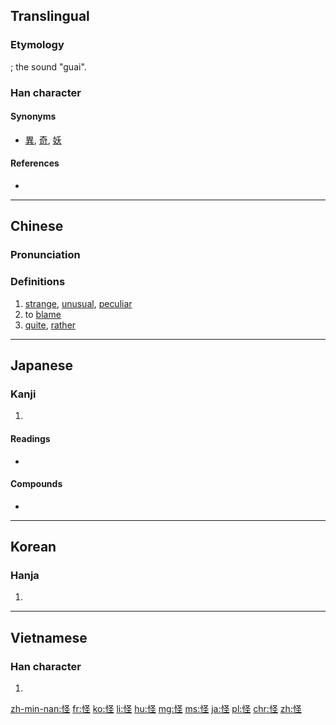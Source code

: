 {{also|恠}}
==Translingual==

===Etymology===
{{Han compound|心|圣|alt1=忄|ls=psc|c1=s|c2=p}}; the sound "guai".

===Han character===
{{Han char|rn=61|rad=心|as=05|sn=8|four=9701<sub>4</sub>|canj=心水土 (PEG)|ids=⿰[[忄]][[圣]]}}

====Synonyms====
* [[異]], [[奇]], [[妖]]

====References====
* {{Han ref|kx=0382.100|dkj=10483|dj=0711.050|hdz=42288.120|uh=602A|ud=24618|bh=A9C7|bd=43463}}

----

==Chinese==
{{zh-forms|怪}}

===Pronunciation===
{{zh-pron
|m=guài
|c=gwaai3
|h=pfs=koai
|mn=koè/koài
|mn_note=koài is literary
|w=2kua
|mc=y
|oc=y
|ma=Zh-guài.ogg
|cat=a,v,adj
}}

===Definitions===
# [[strange]], [[unusual]], [[peculiar]]
# to [[blame]]
# [[quite]], [[rather]]

----

==Japanese==

===Kanji===
{{ja-kanji|grade=c|rs=心05}}

# {{defn|lang=ja|sort=心05}}

====Readings====
* {{ja-readings|on=[[かい]] (kai), [[け]] (ke)|kun=[[あやしい]] ([[怪しい]], ayashii), [[あやしむ]] ([[怪しむ]], ayashimu)}}

====Compounds====
* {{l|ja|怪我|tr=[[けが]], kega||injury, wound}}

----

==Korean==

===Hanja===
{{ko-hanja|hangeul=괴|eumhun=|mr=koe|y=koy}}

# {{defn|lang=ko|sort=心05}}

----

==Vietnamese==

===Han character===
{{vi-hantu|[[quái]], [[quảy]], [[quấy]], [[quế]]|rs=心05}}

# {{defn|lang=vi|sort=心05}}

[[zh-min-nan:怪]]
[[fr:怪]]
[[ko:怪]]
[[li:怪]]
[[hu:怪]]
[[mg:怪]]
[[ms:怪]]
[[ja:怪]]
[[pl:怪]]
[[chr:怪]]
[[zh:怪]]